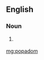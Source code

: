 ==English==

===Noun===
{{en-noun}}

# {{context|uncommon}} {{alternative spelling of|papadam}}

[[mg:popadom]]